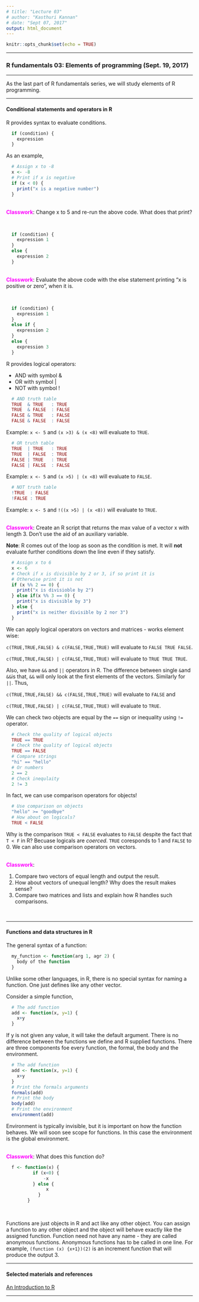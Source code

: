 ```yaml
---
# title: "Lecture 03"
# author: "Kasthuri Kannan"
# date: "Sept 07, 2017"
output: html_document
---
```


```r
knitr::opts_chunk$set(echo = TRUE)
```

---

### R fundamentals 03: Elements of programming  (Sept. 19, 2017)

---

As the last part of R fundamentals series, we will study elements of R programming.

---

#### Conditional statements and operators in R

R provides syntax to evaluate conditions. 

```r
  if (condition) {
    expression
  }
```

As an example,

```r
  # Assign x to -8
  x <- -8
  # Print if x is negative
  if (x < 0) {
    print("x is a negative number")
  }
```

<br>
<span style="color:magenta">**Classwork**</span>: Change x to 5 and re-run the above code. What does that print?

<br>

```r
  if (condition) {
    expression 1
  }
  else {
    expression 2
  }
```


<br>
<span style="color:magenta">**Classwork**</span>: Evaluate the above code with the else statement printing "x is positive or zero", when it is.

<br>


```r
  if (condition) {
    expression 1
  }
  else if {
    expression 2
  }
  else {
    expression 3
  }
```

R provides logical operators:

* AND with symbol &
* OR with symbol |
* NOT with symbol !

```r
  # AND truth table
  TRUE  & TRUE   : TRUE
  TRUE  & FALSE  : FALSE
  FALSE & TRUE   : FALSE
  FALSE & FALSE  : FALSE
```

Example: `x <- 5` and `(x >3) & (x <8)` will evaluate to `TRUE`.

```r
  # OR truth table
  TRUE  | TRUE   : TRUE
  TRUE  | FALSE  : TRUE
  FALSE | TRUE   : TRUE
  FALSE | FALSE  : FALSE
```

Example: `x <- 5` and `(x >5) | (x <8)` will evaluate to `FALSE`.

```r
  # NOT truth table
  !TRUE  : FALSE
  !FALSE : TRUE
```

Example:  `x <- 5` and `!((x >5) | (x <8))` will evaluate to `TRUE`.

<br>
<span style="color:magenta">**Classwork**</span>: Create an R script that returns the max value of a vector x with length 3. Don’t use the aid of an auxiliary variable.
<br>

**Note**: R comes out of the loop as soon as the condition is met. It will **not** evaluate further conditions down the line even if they satisfy.

```r
  # Assign x to 6
  x <- 6
  # Check if x is divisible by 2 or 3, if so print it is
  # Otherwise print it is not
  if (x %% 2 == 0) {
    print("x is divisioble by 2")
  } else if(x %% 3 == 0) {
    print("x is divisible by 3")
  } else {
    print("x is neither divisible by 2 nor 3")
  }
```

We can apply logical operators on vectors and matrices - works element wise:

`c(TRUE,TRUE,FALSE) & c(FALSE,TRUE,TRUE)` will evaluate to `FALSE TRUE FALSE`.

`c(TRUE,TRUE,FALSE) | c(FALSE,TRUE,TRUE)` will evaluate to `TRUE TRUE TRUE`.

Also, we have `&&` and `||` operators in R. The difference between single `&`and `&&`is that, `&&` will only look at the first elements of the vectors. Similarly for `||`. Thus,

`c(TRUE,TRUE,FALSE) && c(FALSE,TRUE,TRUE)` will evaluate to `FALSE` and 

`c(TRUE,TRUE,FALSE) | c(FALSE,TRUE,TRUE)` will evaluate to `TRUE`.

We can check two objects are equal by the `==` sign or inequality using `!=` operator. 

```r
  # Check the quality of logical objects
  TRUE == TRUE
  # Check the quality of logical objects
  TRUE == FALSE
  # Compare strings
  "hi" == "hello"
  # Or numbers
  2 == 2
  # Check inequlaity
  2 != 3
```

In fact, we can use comparison operators for objects!

```r
  # Use comparison on objects
  "hello" >= "goodbye"
  # How about on logicals?
  TRUE < FALSE
```

Why is the comparison `TRUE < FALSE` evaluates to `FALSE` despite the fact that `T < F` in R? Becuase logicals are _coerced_. `TRUE` coresponds to 1 and `FALSE` to 0. We can also use comparison operators on vectors.

<br>
<span style="color:magenta">**Classwork**</span>: 

1. Compare two vectors of equal length and output the result.
2. How about vectors of unequal length? Why does the result makes sense?
3. Compare two matrices and lists and explain how R handles such comparisons.

<br>

---

#### Functions and data structures in R

The general syntax of a function:

```r
  
  my_function <- function(arg 1, agr 2) {
    body of the function
  }
```

Unlike some other languages, in R, there is no special syntax for naming a function. One just defines like any other vector. 

Consider a simple function,

```r
  # The add function
  add <- function(x, y=1) {
    x+y
  }
```

If y is not given any value, it will take the default argument. There is no difference between the functions we define and R supplied functions. There are three components foe every function, the formal, the body and the environment.

```r
  # The add function
  add <- function(x, y=1) {
    x+y
  }
  # Print the formals arguments
  formals(add)
  # Print the body 
  body(add)
  # Print the environment
  environment(add)
```

Environment is typically invisible, but it is important on how the function behaves. We will soon see scope for functions. In this case the environment is the global environment.

<br>
<span style="color:magenta">**Classwork**</span>: What does this function do?

```r
  f <- function(x) {
          if (x<0) {
              -x
          } else {
               x
            }
        }
```

<br>

Functions are just objects in R and act like any other object. You can assign a function to any other object and the object will behave exactly like the assigned function. Function need not have any name - they are called anonymous functions. Anonymous functions has to be called in one line. For example, `(function (x) {x+1})(2)` is an increment function that will produce the output 3.

---

#### Selected materials and references

[An Introduction to R](https://cran.r-project.org/doc/manuals/R-intro.pdf)

---